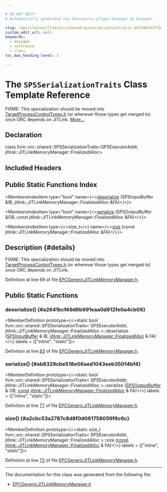 ```yaml
---

# DO NOT EDIT!
# Automatically generated via docusaurus-plugin-doxygen by Doxygen.

slug: /api/classes/llvm/orc/shared/spsserializationtraits-e47496333f3a7195e94b23690cdd7152
custom_edit_url: null
keywords:
  - doxygen
  - reference
  - class
toc_max_heading_level: 3

---
```





# The `SPSSerializationTraits` Class Template Reference

<DoxygenPage pluginConfig={pluginConfig}>

FIXME: This specialization should be moved into <a href="/docs/api/files/include/include/llvm/include/llvm/executionengine/include/llvm/executionengine/orc/include/llvm/executionengine/orc/shared/targetprocesscontroltypes-h">TargetProcessControlTypes.h</a> (or wherever those types get merged to) once ORC depends on JITLink. <a href="#details">More...</a>

## Declaration

<CodeBlock>class llvm::orc::shared::SPSSerializationTraits&lt;SPSExecutorAddr, jitlink::JITLinkMemoryManager::FinalizedAlloc&gt;</CodeBlock>

## Included Headers

<IncludesList>
<IncludesListItem
  filePath="llvm/ExecutionEngine/Orc/EPCGenericJITLinkMemoryManager.h"
  permalink="/docs/api/files/include/include/llvm/include/llvm/executionengine/include/llvm/executionengine/orc/epcgenericjitlinkmemorymanager-h"
  isLocal="true" />
</IncludesList>

## Public Static Functions Index

<MembersIndex>

<MembersIndexItem
  type="bool"
  name={<><a href="#a2641bcf49d6b991eaa0d912fe0a4cb09">deserialize</a> (SPSInputBuffer &amp;IB, jitlink::JITLinkMemoryManager::FinalizedAlloc &amp;FA)</>}>
</MembersIndexItem>

<MembersIndexItem
  type="bool"
  name={<><a href="#ab8329cbe518e06aed1043eeb35014bf4">serialize</a> (SPSOutputBuffer &amp;OB, const jitlink::JITLinkMemoryManager::FinalizedAlloc &amp;FA)</>}>
</MembersIndexItem>

<MembersIndexItem
  type={<>size&#95;t</>}
  name={<><a href="#a2cbc53a2787c8d8f0d061758059f6c6c">size</a> (const jitlink::JITLinkMemoryManager::FinalizedAlloc &amp;FA)</>}>
</MembersIndexItem>

</MembersIndex>

## Description {#details}

FIXME: This specialization should be moved into <a href="/docs/api/files/include/include/llvm/include/llvm/executionengine/include/llvm/executionengine/orc/include/llvm/executionengine/orc/shared/targetprocesscontroltypes-h">TargetProcessControlTypes.h</a> (or wherever those types get merged to) once ORC depends on JITLink.

Definition at line 69 of file <a href="/docs/api/files/include/include/llvm/include/llvm/executionengine/include/llvm/executionengine/orc/epcgenericjitlinkmemorymanager-h">EPCGenericJITLinkMemoryManager.h</a>.

<SectionDefinition>

## Public Static Functions

### deserialize() {#a2641bcf49d6b991eaa0d912fe0a4cb09}

<MemberDefinition
  prototype={<>static bool llvm::orc::shared::SPSSerializationTraits&lt; SPSExecutorAddr, jitlink::JITLinkMemoryManager::FinalizedAlloc &gt;::deserialize (<a href="/docs/api/classes/llvm/orc/shared/spsinputbuffer">SPSInputBuffer</a> &amp; IB, <a href="/docs/api/classes/llvm/jitlink/jitlinkmemorymanager/finalizedalloc">jitlink::JITLinkMemoryManager::FinalizedAlloc</a> &amp; FA)</>}
  labels = {["inline", "static"]}>

Definition at line <a href="/docs/api/files/include/include/llvm/include/llvm/executionengine/include/llvm/executionengine/orc/epcgenericjitlinkmemorymanager-h/#l00083">83</a> of file <a href="/docs/api/files/include/include/llvm/include/llvm/executionengine/include/llvm/executionengine/orc/epcgenericjitlinkmemorymanager-h">EPCGenericJITLinkMemoryManager.h</a>.
</MemberDefinition>

### serialize() {#ab8329cbe518e06aed1043eeb35014bf4}

<MemberDefinition
  prototype={<>static bool llvm::orc::shared::SPSSerializationTraits&lt; SPSExecutorAddr, jitlink::JITLinkMemoryManager::FinalizedAlloc &gt;::serialize (<a href="/docs/api/classes/llvm/orc/shared/spsoutputbuffer">SPSOutputBuffer</a> &amp; OB, <a href="/docs/api/files/lib/lib/target/lib/target/aarch64/aarch64promoteconstant-cpp/#a90f8350fecae261c25be85d38b451bff">const</a> <a href="/docs/api/classes/llvm/jitlink/jitlinkmemorymanager/finalizedalloc">jitlink::JITLinkMemoryManager::FinalizedAlloc</a> &amp; FA)</>}
  labels = {["inline", "static"]}>

Definition at line <a href="/docs/api/files/include/include/llvm/include/llvm/executionengine/include/llvm/executionengine/orc/epcgenericjitlinkmemorymanager-h/#l00077">77</a> of file <a href="/docs/api/files/include/include/llvm/include/llvm/executionengine/include/llvm/executionengine/orc/epcgenericjitlinkmemorymanager-h">EPCGenericJITLinkMemoryManager.h</a>.
</MemberDefinition>

### size() {#a2cbc53a2787c8d8f0d061758059f6c6c}

<MemberDefinition
  prototype={<>static size&#95;t llvm::orc::shared::SPSSerializationTraits&lt; SPSExecutorAddr, jitlink::JITLinkMemoryManager::FinalizedAlloc &gt;::size (<a href="/docs/api/files/lib/lib/target/lib/target/aarch64/aarch64promoteconstant-cpp/#a90f8350fecae261c25be85d38b451bff">const</a> <a href="/docs/api/classes/llvm/jitlink/jitlinkmemorymanager/finalizedalloc">jitlink::JITLinkMemoryManager::FinalizedAlloc</a> &amp; FA)</>}
  labels = {["inline", "static"]}>

Definition at line <a href="/docs/api/files/include/include/llvm/include/llvm/executionengine/include/llvm/executionengine/orc/epcgenericjitlinkmemorymanager-h/#l00072">72</a> of file <a href="/docs/api/files/include/include/llvm/include/llvm/executionengine/include/llvm/executionengine/orc/epcgenericjitlinkmemorymanager-h">EPCGenericJITLinkMemoryManager.h</a>.
</MemberDefinition>

</SectionDefinition>

<hr/>

The documentation for this class was generated from the following file:

<ul>
<li><a href="/docs/api/files/include/include/llvm/include/llvm/executionengine/include/llvm/executionengine/orc/epcgenericjitlinkmemorymanager-h">EPCGenericJITLinkMemoryManager.h</a></li>
</ul>

</DoxygenPage>
